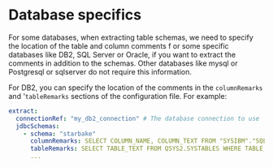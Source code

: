 # Database specifics

For some databases, when extracting table schemas, we need to specify the location of the table and column comments f
or some specific databases like DB2, SQL Server or Oracle, if you want to extract the comments in addition to the schemas.
Other databases like mysql or Postgresql or sqlserver do not require this information.

For DB2, you can specify the location of the comments in the `columnRemarks` and '`tableRemarks` sections of the configuration file. For example:




<Tabs groupId="databases">
<TabItem value="db2" label="DB2">

```yaml title="metadata/extract/db2_extract.yaml"
extract:
  connectionRef: "my_db2_connection" # The database connection to use
  jdbcSchemas:
    - schema: "starbake"
      columnRemarks: SELECT COLUMN_NAME, COLUMN_TEXT FROM "SYSIBM"."SQLCOLUMNS" WHERE TABLE_SCHEM = '{{schema}}' AND TABLE_NAME = '{{table}}'
      tableRemarks: SELECT TABLE_TEXT FROM QSYS2.SYSTABLES WHERE TABLE_SCHEMA = '{{schema}}' AND TABLE_NAME = '{{table}}'
      ...
```
</TabItem>
</Tabs>
